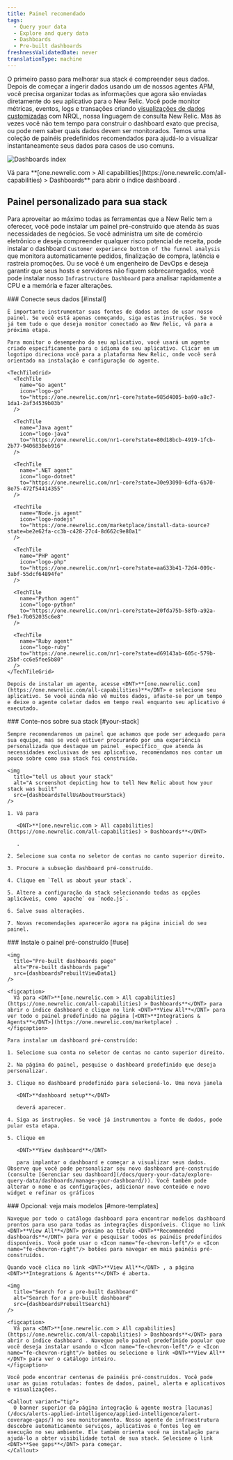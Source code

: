 ```yaml
---
title: Painel recomendado
tags:
  - Query your data
  - Explore and query data
  - Dashboards
  - Pre-built dashboards
freshnessValidatedDate: never
translationType: machine
---
```






O primeiro passo para melhorar sua stack é compreender seus dados. Depois de começar a ingerir dados usando um de nossos agentes APM, você precisa organizar todas as informações que agora são enviadas diretamente do seu aplicativo para o New Relic. Você pode monitor métricas, eventos, logs e transações criando [visualizações de dados customizadas](/docs/query-your-data/explore-query-data/dashboards/introduction-dashboards/) com NRQL, nossa linguagem de consulta New Relic. Mas às vezes você não tem tempo para construir o dashboard exato que precisa, ou pode nem saber quais dados devem ser monitorados. Temos uma coleção de painéis predefinidos recomendados para ajudá-lo a visualizar instantaneamente seus dados para casos de uso comuns.

<img
  title="Dashboards index"
  alt="Dashboards index"
  src={dashboardsDashboardIndex1}
/>

<figcaption>
  Vá para <DNT>**[one.newrelic.com > All capabilities](https://one.newrelic.com/all-capabilities) > Dashboards**</DNT> para abrir o índice dashboard .
</figcaption>

## Painel personalizado para sua stack

Para aproveitar ao máximo todas as ferramentas que a New Relic tem a oferecer, você pode instalar um painel pré-construído que atenda às suas necessidades de negócios. Se você administra um site de comércio eletrônico e deseja compreender qualquer risco potencial de receita, pode instalar o dashboard `Customer experience bottom of the funnel analysis` que monitora automaticamente pedidos, finalização de compra, latência e rastreia promoções. Ou se você é um engenheiro de DevOps e deseja garantir que seus hosts e servidores não fiquem sobrecarregados, você pode instalar nosso `Infrastructure Dashboard` para analisar rapidamente a CPU e a memória e fazer alterações.

<Steps>
  <Step>
    ### Conecte seus dados [#install]

    É importante instrumentar suas fontes de dados antes de usar nosso painel. Se você está apenas começando, siga estas instruções. Se você já tem tudo o que deseja monitor conectado ao New Relic, vá para a próxima etapa.

    Para monitor o desempenho do seu aplicativo, você usará um agente criado especificamente para o idioma do seu aplicativo. Clicar em um logotipo direciona você para a plataforma New Relic, onde você será orientado na instalação e configuração do agente.

    <TechTileGrid>
      <TechTile
        name="Go agent"
        icon="logo-go"
        to="https://one.newrelic.com/nr1-core?state=985d4005-ba90-a8c7-1da1-2af34539b03b"
      />

      <TechTile
        name="Java agent"
        icon="logo-java"
        to="https://one.newrelic.com/nr1-core?state=80d18bcb-4919-1fcb-2b77-9406838eb916"
      />

      <TechTile
        name=".NET agent"
        icon="logo-dotnet"
        to="https://one.newrelic.com/nr1-core?state=30e93090-6dfa-6b70-8e75-472f54414355"
      />

      <TechTile
        name="Node.js agent"
        icon="logo-nodejs"
        to="https://one.newrelic.com/marketplace/install-data-source?state=be2e62fa-cc3b-c428-27c4-8d662c9e80a1"
      />

      <TechTile
        name="PHP agent"
        icon="logo-php"
        to="https://one.newrelic.com/nr1-core?state=aa633b41-72d4-009c-3abf-55dcf64894fe"
      />

      <TechTile
        name="Python agent"
        icon="logo-python"
        to="https://one.newrelic.com/nr1-core?state=20fda75b-58fb-a92a-f9e1-7b052035c6e8"
      />

      <TechTile
        name="Ruby agent"
        icon="logo-ruby"
        to="https://one.newrelic.com/nr1-core?state=d69143ab-605c-579b-25bf-cc6e5fee5b80"
      />
    </TechTileGrid>

    Depois de instalar um agente, acesse <DNT>**[one.newrelic.com](https://one.newrelic.com/all-capabilities)**</DNT> e selecione seu aplicativo. Se você ainda não vê muitos dados, afaste-se por um tempo e deixe o agente coletar dados em tempo real enquanto seu aplicativo é executado.
  </Step>

  <Step>
    ### Conte-nos sobre sua stack [#your-stack]

    Sempre recomendaremos um painel que achamos que pode ser adequado para sua equipe, mas se você estiver procurando por uma experiência personalizada que destaque um painel _específico_ que atenda às necessidades exclusivas de seu aplicativo, recomendamos nos contar um pouco sobre como sua stack foi construída.

    <img
      title="tell us about your stack"
      alt="A screenshot depicting how to tell New Relic about how your stack was built"
      src={dashboardsTellUsAboutYourStack}
    />

    1. Vá para

       <DNT>**[one.newrelic.com > All capabilities](https://one.newrelic.com/all-capabilities) > Dashboards**</DNT>

       .

    2. Selecione sua conta no seletor de contas no canto superior direito.

    3. Procure a subseção dashboard pré-construído.

    4. Clique em `Tell us about your stack`.

    5. Altere a configuração da stack selecionando todas as opções aplicáveis, como `apache` ou `node.js`.

    6. Salve suas alterações.

    7. Novas recomendações aparecerão agora na página inicial do seu painel.
  </Step>

  <Step>
    ### Instale o painel pré-construído [#use]

    <img
      title="Pre-built dashboards page"
      alt="Pre-built dashboards page"
      src={dashboardsPrebuiltViewData1}
    />

    <figcaption>
      Vá para <DNT>**[one.newrelic.com > All capabilities](https://one.newrelic.com/all-capabilities) > Dashboards**</DNT> para abrir o índice dashboard e clique no link <DNT>**View All**</DNT> para ver todo o painel predefinido na página [<DNT>**Integrations & Agents**</DNT>](https://one.newrelic.com/marketplace) .
    </figcaption>

    Para instalar um dashboard pré-construído:

    1. Selecione sua conta no seletor de contas no canto superior direito.

    2. Na página do painel, pesquise o dashboard predefinido que deseja personalizar.

    3. Clique no dashboard predefinido para selecioná-lo. Uma nova janela

       <DNT>**dashboard setup**</DNT>

       deverá aparecer.

    4. Siga as instruções. Se você já instrumentou a fonte de dados, pode pular esta etapa.

    5. Clique em

       <DNT>**View dashboard**</DNT>

       para implantar o dashboard e começar a visualizar seus dados. Observe que você pode personalizar seu novo dashboard pré-construído (consulte [Gerenciar seu dashboard](/docs/query-your-data/explore-query-data/dashboards/manage-your-dashboard/)). Você também pode alterar o nome e as configurações, adicionar novo conteúdo e novo widget e refinar os gráficos
  </Step>

  <Step>
    ### Opcional: veja mais modelos [#more-templates]

    Navegue por todo o catálogo dashboard para encontrar modelos dashboard prontos para uso para todas as integrações disponíveis. Clique no link <DNT>**View All**</DNT> próximo ao título <DNT>**Recommended dashboards**</DNT> para ver e pesquisar todos os painéis predefinidos disponíveis. Você pode usar o <Icon name="fe-chevron-left"/> e <Icon name="fe-chevron-right"/> botões para navegar em mais painéis pré-construídos.

    Quando você clica no link <DNT>**View All**</DNT> , a página <DNT>**Integrations & Agents**</DNT> é aberta.

    <img
      title="Search for a pre-built dashboard"
      alt="Search for a pre-built dashboard"
      src={dashboardsPrebuiltSearch1}
    />

    <figcaption>
      Vá para <DNT>**[one.newrelic.com > All capabilities](https://one.newrelic.com/all-capabilities) > Dashboards**</DNT> para abrir o índice dashboard . Navegue pelo painel predefinido popular que você deseja instalar usando o <Icon name="fe-chevron-left"/> e <Icon name="fe-chevron-right"/> botões ou selecione o link <DNT>**View All**</DNT> para ver o catálogo inteiro.
    </figcaption>

    Você pode encontrar centenas de painéis pré-construídos. Você pode usar as guias rotuladas: fontes de dados, painel, alerta e aplicativos e visualizações.

    <Callout variant="tip">
      O banner superior da página integração & agente mostra [lacunas](/docs/alerts-applied-intelligence/applied-intelligence/alert-coverage-gaps/) no seu monitoramento. Nosso agente de infraestrutura descobre automaticamente serviços, aplicativos e fontes log em execução no seu ambiente. Ele também orienta você na instalação para ajudá-lo a obter visibilidade total de sua stack. Selecione o link <DNT>**See gaps**</DNT> para começar.
    </Callout>
  </Step>
</Steps>